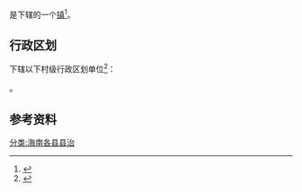 {{中国乡级行政区|46/90/06/100/000}}

'''{{PAGENAMEBASE}}'''是{{PRC admin/fullname|46/90/06/100/000|3}}下辖的一个[[行政建制镇|镇]]<ref>{{PRC admin/ref sgc|{{PRC admin/parent|46/90/06/100/000}}}}</ref>。

== 行政区划 ==
{{PAGENAMEBASE}}下辖以下村级行政区划单位<ref>{{PRC admin/ref sgc|46/90/06/100/000}}</ref>：

{{PRC admin/children|46/90/06/100/000}}。

== 参考资料 ==
{{reflist}}

{{海南行政区划小作品}}
{{PRC admin/navcat|46/90/06/100/000}}
[[分类:海南各县县治|分类:海南各县县治]]